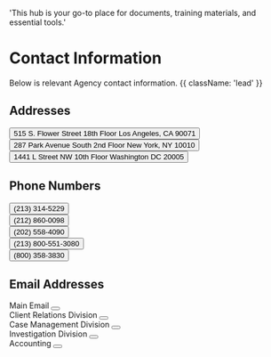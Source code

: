   'This hub is your go-to place for documents, training materials, and essential tools.'

# Contact Information

Below is relevant Agency contact information. {{ className: 'lead' }}

## Addresses

<div className="not-prose">  
<Button
    variant="text"
    children="Los Angeles"
  />
515 S. Flower Street 18th Floor
Los Angeles, CA 90071
</div>

<div className="not-prose">  
<Button
    variant="text"
    children="New York"
  />
287 Park Avenue South 2nd Floor
New York, NY 10010
</div>

<div className="not-prose">  
<Button
    variant="text"
    children="Washington DC"
  />
1441 L Street NW 10th Floor
Washington DC 20005
</div>

## Phone Numbers

<div className="not-prose">
  <Button
    variant="text"
    children="Main Number (Los Angeles)"
  />
(213) 314-5229
</div>
<div className="not-prose">
  <Button
    variant="text"
    children="Main Number (New York)"
  />
(212) 860-0098
</div>
<div className="not-prose">
  <Button
    variant="text"
    children="Main Number (Washington DC)"
  />
(202) 558-4090
</div>
<div className="not-prose">
  <Button
    variant="text"
    children="Main Number (Toll-Free)"
  />
(213) 800-551-3080
</div>
<div className="not-prose">
  <Button
    variant="text"
    children="In-Custody Calls (Collect Calls)"
  />
(800) 358-3830
</div>

## Email Addresses
<div className="not-prose">
  Main Email
  <Button
    href="origin@origininvestigations.com"
    variant="text"
    arrow="right"
    children="origin@origininvestigations.com"
  />
</div>
<div className="not-prose">
  Client Relations Division
  <Button
    href="client-relations@origininvestigations.com"
    variant="text"
    arrow="right"
    children="client-relations@origininvestigations.com"
  />
</div>
<div className="not-prose">
  Case Management Division
  <Button
    href="case-management@origininvestigations.com"
    variant="text"
    arrow="right"
    children="case-management@origininvestigations.com"
  />
</div>
<div className="not-prose">
  Investigation Division
  <Button
    href="investigation@origininvestigations.com"
    variant="text"
    arrow="right"
    children="investigation@origininvestigations.com"
  />
</div>
<div className="not-prose">
  Accounting
  <Button
    href="accounting@origininvestigations.com"
    variant="text"
    arrow="right"
    children="accounting@origininvestigations.com"
  />
</div>
